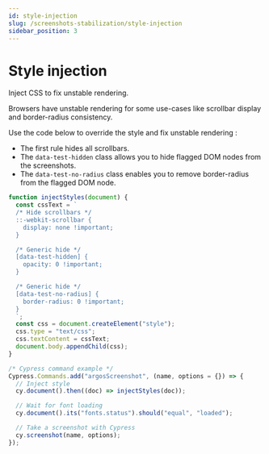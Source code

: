 ```yaml
---
id: style-injection
slug: /screenshots-stabilization/style-injection
sidebar_position: 3
---
```


# Style injection

Inject CSS to fix unstable rendering.

Browsers have unstable rendering for some use-cases like scrollbar display and border-radius consistency.

Use the code below to override the style and fix unstable rendering :

- The first rule hides all scrollbars.
- The `data-test-hidden` class allows you to hide flagged DOM nodes from the screenshots.
- The `data-test-no-radius` class enables you to remove border-radius from the flagged DOM node.

```js
function injectStyles(document) {
  const cssText = `
  /* Hide scrollbars */
  ::-webkit-scrollbar {
    display: none !important;
  }

  /* Generic hide */
  [data-test-hidden] {
    opacity: 0 !important;
  }

  /* Generic hide */
  [data-test-no-radius] {
    border-radius: 0 !important;
  }
  `;
  const css = document.createElement("style");
  css.type = "text/css";
  css.textContent = cssText;
  document.body.appendChild(css);
}

/* Cypress command example */
Cypress.Commands.add("argosScreenshot", (name, options = {}) => {
  // Inject style
  cy.document().then((doc) => injectStyles(doc));

  // Wait for font loading
  cy.document().its("fonts.status").should("equal", "loaded");

  // Take a screenshot with Cypress
  cy.screenshot(name, options);
});
```
